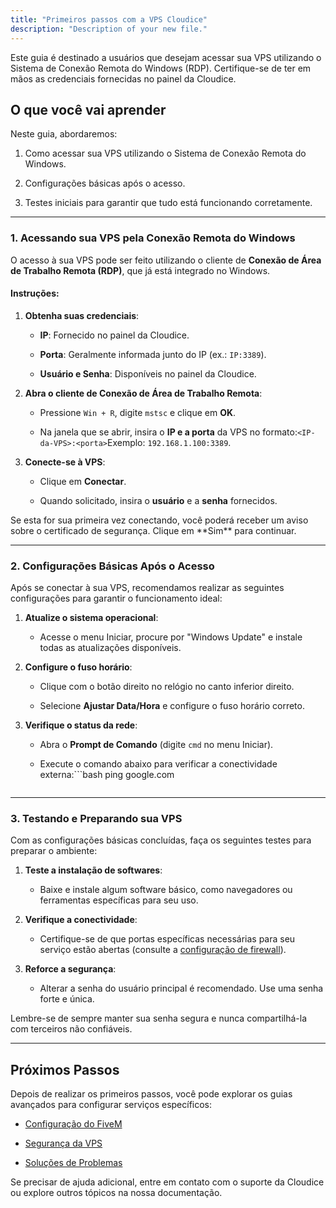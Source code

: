 ```yaml
---
title: "Primeiros passos com a VPS Cloudice"
description: "Description of your new file."
---
```


<Note>
  Este guia é destinado a usuários que desejam acessar sua VPS utilizando o Sistema de Conexão Remota do Windows (RDP). Certifique-se de ter em mãos as credenciais fornecidas no painel da Cloudice.
</Note>

## O que você vai aprender

Neste guia, abordaremos:

1. Como acessar sua VPS utilizando o Sistema de Conexão Remota do Windows.

2. Configurações básicas após o acesso.

3. Testes iniciais para garantir que tudo está funcionando corretamente.

***

### 1. Acessando sua VPS pela Conexão Remota do Windows

O acesso à sua VPS pode ser feito utilizando o cliente de **Conexão de Área de Trabalho Remota (RDP)**, que já está integrado no Windows.

#### Instruções:

1. **Obtenha suas credenciais**:

   * **IP**: Fornecido no painel da Cloudice.

   * **Porta**: Geralmente informada junto do IP (ex.: `IP:3389`).

   * **Usuário e Senha**: Disponíveis no painel da Cloudice.

2. **Abra o cliente de Conexão de Área de Trabalho Remota**:

   * Pressione `Win + R`, digite `mstsc` e clique em **OK**.

   * Na janela que se abrir, insira o **IP e a porta** da VPS no formato:```
     <IP-da-VPS>:<porta>
     ```Exemplo: `192.168.1.100:3389`.

3. **Conecte-se à VPS**:

   * Clique em **Conectar**.

   * Quando solicitado, insira o **usuário** e a **senha** fornecidos.

<Callout type="info">
  Se esta for sua primeira vez conectando, você poderá receber um aviso sobre o certificado de segurança. Clique em **Sim** para continuar.
</Callout>

***

### 2. Configurações Básicas Após o Acesso

Após se conectar à sua VPS, recomendamos realizar as seguintes configurações para garantir o funcionamento ideal:

1. **Atualize o sistema operacional**:

   * Acesse o menu Iniciar, procure por "Windows Update" e instale todas as atualizações disponíveis.

2. **Configure o fuso horário**:

   * Clique com o botão direito no relógio no canto inferior direito.

   * Selecione **Ajustar Data/Hora** e configure o fuso horário correto.

3. **Verifique o status da rede**:

   * Abra o **Prompt de Comando** (digite `cmd` no menu Iniciar).

   * Execute o comando abaixo para verificar a conectividade externa:```bash
     ping google.com
     ```

***

### 3. Testando e Preparando sua VPS

Com as configurações básicas concluídas, faça os seguintes testes para preparar o ambiente:

1. **Teste a instalação de softwares**:

   * Baixe e instale algum software básico, como navegadores ou ferramentas específicas para seu uso.

2. **Verifique a conectividade**:

   * Certifique-se de que portas específicas necessárias para seu serviço estão abertas (consulte a [configuração de firewall](/seguranca-vps)).

3. **Reforce a segurança**:

   * Alterar a senha do usuário principal é recomendado. Use uma senha forte e única.

<Callout type="warning">
  Lembre-se de sempre manter sua senha segura e nunca compartilhá-la com terceiros não confiáveis.
</Callout>

***

## Próximos Passos

Depois de realizar os primeiros passos, você pode explorar os guias avançados para configurar serviços específicos:

* [Configuração do FiveM](/configuracao-fivem)

* [Segurança da VPS](/seguranca-vps)

* [Soluções de Problemas](/solucoes-de-problemas)

Se precisar de ajuda adicional, entre em contato com o suporte da Cloudice ou explore outros tópicos na nossa documentação.
